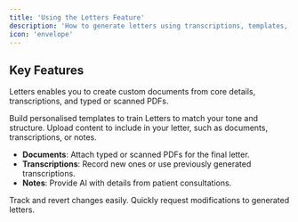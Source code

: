 ```yaml
---
title: 'Using the Letters Feature'  
description: 'How to generate letters using transcriptions, templates, and PDFs'  
icon: 'envelope'  
---
```


## Key Features

Letters enables you to create custom documents from core details, transcriptions, and typed or scanned PDFs.

<Card title="Templates" icon="file" >
Build personalised templates to train Letters to match your tone and structure.
</Card>

<Card title="Sources" icon="link" >
Upload content to include in your letter, such as documents, transcriptions, or notes.

  - **Documents**: Attach typed or scanned PDFs for the final letter.
  - **Transcriptions**: Record new ones or use previously generated transcriptions.
  - **Notes**: Provide AI with details from patient consultations.
</Card>

<Card title="Version History" icon="clock" >
Track and revert changes easily.
</Card>

<Card title="Request Edits" icon="pen" >
Quickly request modifications to generated letters.
</Card>